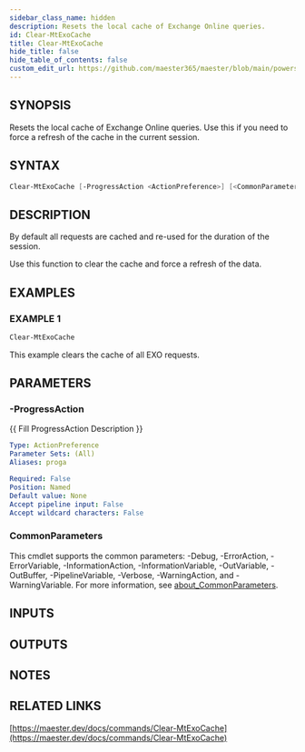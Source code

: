```yaml
---
sidebar_class_name: hidden
description: Resets the local cache of Exchange Online queries.
id: Clear-MtExoCache
title: Clear-MtExoCache
hide_title: false
hide_table_of_contents: false
custom_edit_url: https://github.com/maester365/maester/blob/main/powershell/public/Clear-MtExoCache.ps1
---
```


## SYNOPSIS

Resets the local cache of Exchange Online queries.
Use this if you need to force a refresh of the cache in the current session.

## SYNTAX

```powershell
Clear-MtExoCache [-ProgressAction <ActionPreference>] [<CommonParameters>]
```

## DESCRIPTION

By default all requests are cached and re-used for the duration of the session.

Use this function to clear the cache and force a refresh of the data.

## EXAMPLES

### EXAMPLE 1

```powershell
Clear-MtExoCache
```

This example clears the cache of all EXO requests.

## PARAMETERS

### -ProgressAction

\{\{ Fill ProgressAction Description \}\}

```yaml
Type: ActionPreference
Parameter Sets: (All)
Aliases: proga

Required: False
Position: Named
Default value: None
Accept pipeline input: False
Accept wildcard characters: False
```

### CommonParameters

This cmdlet supports the common parameters: -Debug, -ErrorAction, -ErrorVariable, -InformationAction, -InformationVariable, -OutVariable, -OutBuffer, -PipelineVariable, -Verbose, -WarningAction, and -WarningVariable. For more information, see [about_CommonParameters](http://go.microsoft.com/fwlink/?LinkID=113216).

## INPUTS

## OUTPUTS

## NOTES

## RELATED LINKS

[https://maester.dev/docs/commands/Clear-MtExoCache](https://maester.dev/docs/commands/Clear-MtExoCache)

